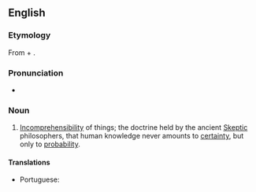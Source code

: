 ==English==

===Etymology===
From {{etyl|grc|en}} {{m|grc|α-}} + {{m|grc|καταλαμβάνειν||to seize}}.

===Pronunciation===
* {{a|US}} {{IPA|/eɪˈkæ.tə.lɛp.si/|/əˈkæ.tə.lɛp.si/|lang=en}}

===Noun===
{{en-noun|-}}

# [[incomprehensibility|Incomprehensibility]] of things; the doctrine held by the ancient [[Skeptic]] philosophers, that human knowledge never amounts to [[certainty]], but only to [[probability]].

====Translations====
{{trans-top|the doctrine that human knowledge never amounts to certainty}}
* Portuguese: {{t|pt|acatalepsia|f}}
{{trans-mid}}
{{trans-bottom}}